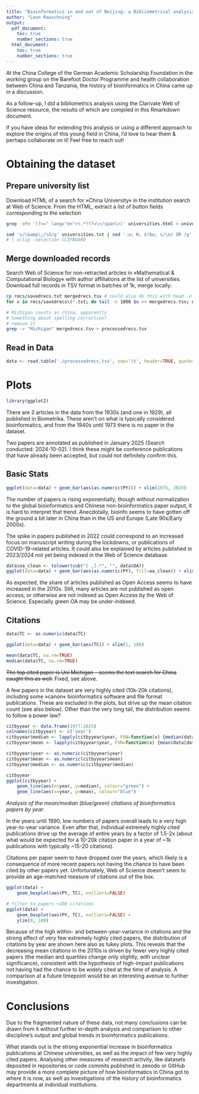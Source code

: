 ```yaml
---
title: "Bioinformatics in and out of Beijing: a Bibliometrical analysis"
author: "Leon Rauschning"
output:
  pdf_document:
    toc: true
    number_sections: true
  html_document:
    toc: true
    number_sections: true
---
```


At the China College of the German Academic Scholarship Foundation in the working group on the Barefoot Doctor Programme and health collaboration between China and Tanzania, the history of bioinformatics in China came up in a discussion.

As a follow-up, I did a bibliometrics analysis using the Clarivate Web of Science resource, the results of which are compiled in this Rmarkdown document.

If you have ideas for extending this analysis or using a different approach to explore the origins of this young field in China, I'd love to hear them & perhaps collaborate on it! Feel free to reach out!


# Obtaining the dataset

## Prepare university list

Download HTML of a search for »China University« in the institution search at Web of Science.
From the HTML, extract a list of button fields corresponding to the selection

```sh
grep -oPe '(?<=" lang="en">).*?(?=\</span\>)' universities.html > universities.txt

sed 's/\&amp\;/\&/g' universities.txt | sed ':a; N; $!ba; s/\n/ OR /g'
# | xclip -selection CLIPBOARD

```
  
## Merge downloaded records

Search Web of Science for non-retracted articles in »Mathematical & Computational Biology« with author affiliations at the list of universities.
Download full records in TSV format in batches of 1k, merge locally:

```sh
cp recs/savedrecs.txt mergedrecs.tsv # could also do this with head -n 1 >, might be cleaner
for x in recs/savedrecs\(*.txt; do tail -n 1000 $x >> mergedrecs.tsv; done

# Michigan counts as china, apparently
# Something about spelling correction?
# remove it
grep -v "Michigan" mergedrecs.tsv > processedrecs.tsv
```

## Read in Data

```r
data <- read.table('./processedrecs.tsv', sep='\t', header=TRUE, quote=NULL, comment.char='')

```

# Plots

```r
library(ggplot2)
```

There are 3 articles in the data from the 1930s (and one in 1929), all published in Biometrika.
These aren't on what is typically considered bioinformatics, and from the 1940s until 1973 there is no paper in the dataset.

Two papers are annotated as published in January 2025 (Search conducted: 2024-10-02). I think these might be conference publications that have already been accepted, but could not definitely confirm this.

## Basic Stats

```r

ggplot(data=data) + geom_bar(aes(as.numeric(PY))) + xlim(1975, 2025)
```

The number of papers is rising exponentially, though without normalization to the global bioinformatics and Chinese non-bioinformatics paper output, it is hard to interpret that trend.
Anecdotally, bioinfo seems to have gotten off the ground a bit later in China than in the US and Europe (Late 90s/Early 2000s).

The spike in papers published in 2022 could correspond to an increased focus on manuscript writing during the lockdowns, or publications of COVID-19-related articles. It could also be explained by articles published in 2023/2024 not yet being indexed in the Web of Science database.

```r
data$oa_clean <- tolower(sub("[ ,].*", "", data$OA))
ggplot(data=data) + geom_bar(aes(as.numeric(PY), fill=oa_clean)) + xlim(1975, 2025)
```

As expected, the share of articles published as Open Access seems to have increased in the 2010s.
Still, many articles are not published as open access, or otherwise are not indexed as Open Access by the Web of Science. Especially green OA may be under-indexed.

## Citations

```r
data$TC <- as.numeric(data$TC)

ggplot(data=data) + geom_bar(aes(TC)) + xlim(1, 100)

mean(data$TC, na.rm=TRUE)
median(data$TC, na.rm=TRUE)
```

~~The top cited paper is Uni Michigan – seems the text search for China caught this as well.~~
Fixed, see above.

A few papers in the dataset are very highly cited (10k-20k citations), including some »canon« bioinformatics software and file format publications. These are excluded in the plots, but drive up the mean citation count (see also below).
Other than the very long tail, the distribution seems to follow a power law?

```r
citbyyear <- data.frame(1977:2025)
colnames(citbyyear) <- c('year')
citbyyear$median <- lapply(citbyyear$year, FUN=function(x) {median(data[data$PY == x, 'TC'], na.rm=TRUE) })
citbyyear$mean <- lapply(citbyyear$year, FUN=function(x) {mean(data[data$PY == x, 'TC'], na.rm=TRUE) })

citbyyear$year <- as.numeric(citbyyear$year)
citbyyear$mean <- as.numeric(citbyyear$mean)
citbyyear$median <- as.numeric(citbyyear$median)

citbyyear
ggplot(citbyyear) +
	geom_line(aes(x=year, y=median), colour="green") +
	geom_line(aes(x=year, y=mean), colour="blue")
```

*Analysis of the mean/median (blue/green) citations of bioinformatics papers by year.*

In the years until 1990, low numbers of papers overall leads to a very high year-to-year variance.
Even after that, individual extremely highly cited publications drive up the average of entire years by a factor of 1.5-2x (about what would be expected for a 10-20k citation paper in a year of ~1k publications with typically ~15-20 citations).

Citations per paper seem to have dropped over the years, which likely is a consequence of more recent papers not having the chance to have been cited by other papers yet.
Unfortunately, Web of Science doesn't seem to provide an age-matched measure of citations out of the box.

```r

ggplot(data) +
	geom_boxplot(aes(PY, TC), outliers=FALSE)

# filter to papers <100 citations
ggplot(data) +
	geom_boxplot(aes(PY, TC), outliers=FALSE) +
	ylim(0, 100)

```

Because of the high within- and between-year-variance in citations and the strong effect of very few extremely highly cited papers, the distribution of citations by year are shown here also as tukey plots.
This reveals that the decreasing mean citations in the 2010s is driven by fewer very highly cited papers (the median and quartiles change only slightly, with unclear significance), consistent with the hypothesis of high-impact publications not having had the chance to be widely cited at the time of analysis.
A comparison at a future timepoint would be an interesting avenue to further investigation.

# Conclusions

Due to the fragmented nature of these data, not many conclusions can be drawn from it without further in-depth analysis and comparison to other discipline's output and global trends in bioinformatics publications.

What stands out is the strong exponential increase in bioinformatics publications at Chinese universities, as well as the impact of few very highly cited papers.
Analysing other measures of research activity, like datasets deposited in repositories or code commits published in zenodo or GitHub may provide a more complete picture of how bioinformatics in China got to where it is now, as well as investigations of the history of bioinformatics departments at individual institutions.
